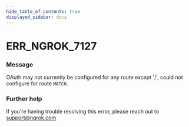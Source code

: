 ```yaml
---
hide_table_of_contents: true
displayed_sidebar: docs
---
```



# ERR_NGROK_7127

### Message

OAuth may not currently be configured for any route except '/', could not configure for route `MATCH`.

### Further help

If you're having trouble resolving this error, please reach out to [support@ngrok.com](mailto:support@ngrok.com?subject=Help%20with%20ERR_NGROK_7127)

<ErrorDetails error="err_ngrok_7127" />

